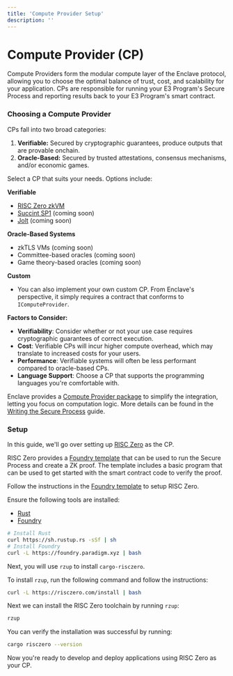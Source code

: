 ```yaml
---
title: 'Compute Provider Setup'
description: ''
---
```


# Compute Provider (CP)

Compute Providers form the modular compute layer of the Enclave protocol, allowing you to choose the
optimal balance of trust, cost, and scalability for your application. CPs are responsible for
running your E3 Program's Secure Process and reporting results back to your E3 Program's smart
contract.

### Choosing a Compute Provider

CPs fall into two broad categories:

1. **Verifiable:** Secured by cryptographic guarantees, produce outputs that are provable onchain.
2. **Oracle-Based:** Secured by trusted attestations, consensus mechanisms, and/or economic games.

Select a CP that suits your needs. Options include:

**Verifiable**

- [RISC Zero zkVM](https://www.risczero.com/)
- [Succint SP1](https://docs.succinct.xyz/) (coming soon)
- [Jolt](https://jolt.a16zcrypto.com/) (coming soon)

**Oracle-Based Systems**

- zkTLS VMs (coming soon)
- Committee-based oracles (coming soon)
- Game theory-based oracles (coming soon)

**Custom**

- You can also implement your own custom CP. From Enclave's perspective, it simply requires a
  contract that conforms to `IComputeProvider`.

**Factors to Consider:**

- **Verifiability**: Consider whether or not your use case requires cryptographic guarantees of
  correct execution.
- **Cost**: Verifiable CPs will incur higher compute overhead, which may translate to increased
  costs for your users.
- **Performance**: Verifiable systems will often be less performant compared to oracle-based CPs.
- **Language Support**: Choose a CP that supports the programming languages you're comfortable with.

Enclave provides a
[Compute Provider package](https://github.com/gnosisguild/CRISP/tree/main/packages/ciphernode/compute-provider)
to simplify the integration, letting you focus on computation logic. More details can be found in
the [Writing the Secure Process](./write-secure-program.mdx) guide.

### Setup

In this guide, we'll go over setting up [RISC Zero](https://www.risczero.com/) as the CP.

RISC Zero provides a [Foundry template](https://github.com/risc0/risc0-foundry-template) that can be
used to run the Secure Process and create a ZK proof. The template includes a basic program that can
be used to get started with the smart contract code to verify the proof.

Follow the instructions in the [Foundry template](https://github.com/risc0/risc0-foundry-template)
to setup RISC Zero.

Ensure the following tools are installed:

- [Rust](https://www.rust-lang.org/tools/install)
- [Foundry](https://book.getfoundry.sh/getting-started/installation/)

```sh
# Install Rust
curl https://sh.rustup.rs -sSf | sh
# Install Foundry
curl -L https://foundry.paradigm.xyz | bash
```

Next, you will use `rzup` to install `cargo-risczero`.

To install `rzup`, run the following command and follow the instructions:

```sh
curl -L https://risczero.com/install | bash
```

Next we can install the RISC Zero toolchain by running `rzup`:

```sh
rzup
```

You can verify the installation was successful by running:

```sh
cargo risczero --version
```

Now you're ready to develop and deploy applications using RISC Zero as your CP.
